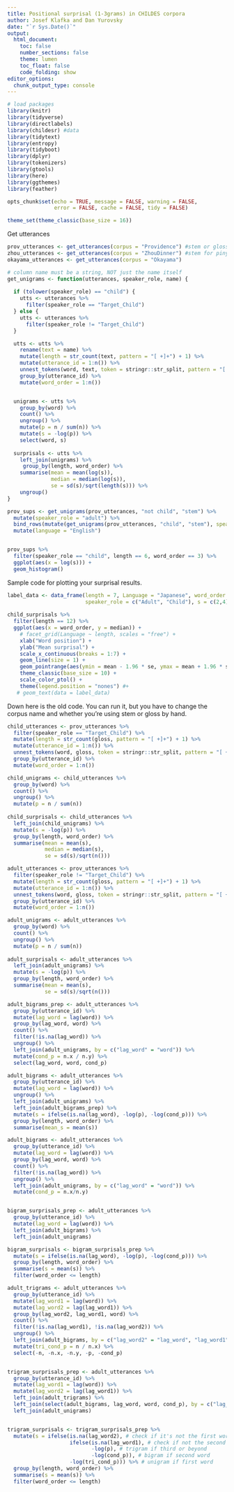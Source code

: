 ```yaml
---
title: Positional surprisal (1-3grams) in CHILDES corpora
author: Josef Klafka and Dan Yurovsky 
date: "`r Sys.Date()`"
output: 
  html_document:
    toc: false
    number_sections: false
    theme: lumen
    toc_float: false
    code_folding: show 
editor_options: 
  chunk_output_type: console
---
```


```r
# load packages
library(knitr)
library(tidyverse)
library(directlabels)
library(childesr) #data
library(tidytext)
library(entropy)
library(tidyboot)
library(dplyr)
library(tokenizers)
library(gtools)
library(here)
library(ggthemes)
library(feather)

opts_chunk$set(echo = TRUE, message = FALSE, warning = FALSE, 
               error = FALSE, cache = FALSE, tidy = FALSE)

theme_set(theme_classic(base_size = 16))
```

Get utterances
```r
prov_utterances <- get_utterances(corpus = "Providence") #stem or gloss
zhou_utterances <- get_utterances(corpus = "ZhouDinner") #stem for pinyin
okayama_utterances <- get_utterances(corpus = "Okayama")
```

```r
# column name must be a string, NOT just the name itself
get_unigrams <- function(utterances, speaker_role, name) {
  
  if (tolower(speaker_role) == "child") {
    utts <- utterances %>%
      filter(speaker_role == "Target_Child") 
  } else {
    utts <- utterances %>%
      filter(speaker_role != "Target_Child")   
  }

  utts <- utts %>%
    rename(text = name) %>%
    mutate(length = str_count(text, pattern = "[ +]+") + 1) %>%
    mutate(utterance_id = 1:n()) %>%
    unnest_tokens(word, text, token = stringr::str_split, pattern = "[ +]+") %>%
    group_by(utterance_id) %>%
    mutate(word_order = 1:n())


  unigrams <- utts %>%
    group_by(word) %>%
    count() %>%
    ungroup() %>%
    mutate(p = n / sum(n)) %>%
    mutate(s = -log(p)) %>%
    select(word, s)
  
  surprisals <- utts %>%
    left_join(unigrams) %>%
     group_by(length, word_order) %>%
    summarise(mean = mean(log(s)),
              median = median(log(s)),
              se = sd(s)/sqrt(length(s))) %>%
    ungroup()
}

prov_sups <- get_unigrams(prov_utterances, "not child", "stem") %>% 
  mutate(speaker_role = "adult") %>%
  bind_rows(mutate(get_unigrams(prov_utterances, "child", "stem"), speaker_role = "child")) %>%
  mutate(language = "English")


prov_sups %>%
  filter(speaker_role == "child", length == 6, word_order == 3) %>%
  ggplot(aes(x = log(s))) + 
  geom_histogram()
```

Sample code for plotting your surprisal results. 

```r
label_data <- data_frame(length = 7, Language = "Japanese", word_order = 2,
                         speaker_role = c("Adult", "Child"), s = c(2,4))
  
child_surprisals %>%  
  filter(length == 12) %>%
  ggplot(aes(x = word_order, y = median)) +
    # facet_grid(Language ~ length, scales = "free") + 
    xlab("Word position") +
    ylab("Mean surprisal") +
    scale_x_continuous(breaks = 1:7) + 
    geom_line(size = 1) +
    geom_pointrange(aes(ymin = mean - 1.96 * se, ymax = mean + 1.96 * se)) + 
    theme_classic(base_size = 10) + 
    scale_color_ptol() +
    theme(legend.position = "nones") #+ 
   # geom_text(data = label_data)
```

Down here is the old code. You can run it, but you have to change the corpus name and whether you're using stem or gloss by hand. 

```r
child_utterances <- prov_utterances %>%
  filter(speaker_role == "Target_Child") %>% 
  mutate(length = str_count(gloss, pattern = "[ +]+") + 1) %>%
  mutate(utterance_id = 1:n()) %>%
  unnest_tokens(word, gloss, token = stringr::str_split, pattern = "[ +]+") %>%
  group_by(utterance_id) %>%
  mutate(word_order = 1:n())

child_unigrams <- child_utterances %>%
  group_by(word) %>%
  count() %>%
  ungroup() %>%
  mutate(p = n / sum(n))
  
child_surprisals <- child_utterances %>%
  left_join(child_unigrams) %>%
  mutate(s = -log(p)) %>%
  group_by(length, word_order) %>%
  summarise(mean = mean(s),
            median = median(s),
            se = sd(s)/sqrt(n()))

adult_utterances <- prov_utterances %>%
  filter(speaker_role != "Target_Child") %>% 
  mutate(length = str_count(gloss, pattern = "[ +]+") + 1) %>%
  mutate(utterance_id = 1:n()) %>%
  unnest_tokens(word, gloss, token = stringr::str_split, pattern = "[ +]+") %>%
  group_by(utterance_id) %>%
  mutate(word_order = 1:n())

adult_unigrams <- adult_utterances %>%
  group_by(word) %>%
  count() %>%
  ungroup() %>%
  mutate(p = n / sum(n))
  
adult_surprisals <- adult_utterances %>%
  left_join(adult_unigrams) %>%
  mutate(s = -log(p)) %>%
  group_by(length, word_order) %>%
  summarise(mean = mean(s),
            se = sd(s)/sqrt(n()))


```

```r
adult_bigrams_prep <- adult_utterances %>% 
  group_by(utterance_id) %>%
  mutate(lag_word = lag(word)) %>%
  group_by(lag_word, word) %>%
  count() %>%
  filter(!is.na(lag_word)) %>%
  ungroup() %>%
  left_join(adult_unigrams, by = c("lag_word" = "word")) %>%
  mutate(cond_p = n.x / n.y) %>%
  select(lag_word, word, cond_p)

adult_bigrams <- adult_utterances %>%
  group_by(utterance_id) %>%
  mutate(lag_word = lag(word)) %>%
  ungroup() %>%
  left_join(adult_unigrams) %>%
  left_join(adult_bigrams_prep) %>%
  mutate(s = ifelse(is.na(lag_word), -log(p), -log(cond_p))) %>%
  group_by(length, word_order) %>%
  summarise(mean_s = mean(s)) 
```

```r
adult_bigrams <- adult_utterances %>%
  group_by(utterance_id) %>%
  mutate(lag_word = lag(word)) %>%
  group_by(lag_word, word) %>%
  count() %>%
  filter(!is.na(lag_word)) %>%
  ungroup() %>%
  left_join(adult_unigrams, by = c("lag_word" = "word")) %>%
  mutate(cond_p = n.x/n.y) 


bigram_surprisals_prep <- adult_utterances %>%
  group_by(utterance_id) %>%
  mutate(lag_word = lag(word)) %>%
  left_join(adult_bigrams) %>%
  left_join(adult_unigrams)

bigram_surprisals <- bigram_surprisals_prep %>%
  mutate(s = ifelse(is.na(lag_word), -log(p), -log(cond_p))) %>%
  group_by(length, word_order) %>%
  summarise(s = mean(s)) %>% 
  filter(word_order <= length)

```

```r
adult_trigrams <- adult_utterances %>%
  group_by(utterance_id) %>%
  mutate(lag_word1 = lag(word)) %>%
  mutate(lag_word2 = lag(lag_word1)) %>%
  group_by(lag_word2, lag_word1, word) %>%
  count() %>%
  filter(!is.na(lag_word1), !is.na(lag_word2)) %>%
  ungroup() %>%
  left_join(adult_bigrams, by = c("lag_word2" = "lag_word", "lag_word1" = "word")) %>%
  mutate(tri_cond_p = n / n.x) %>%
  select(-n, -n.x, -n.y, -p, -cond_p)


trigram_surprisals_prep <- adult_utterances %>%
  group_by(utterance_id) %>%
  mutate(lag_word1 = lag(word)) %>%
  mutate(lag_word2 = lag(lag_word1)) %>%
  left_join(adult_trigrams) %>% 
  left_join(select(adult_bigrams, lag_word, word, cond_p), by = c("lag_word1" = "lag_word", "word" = "word")) %>% 
  left_join(adult_unigrams)


trigram_surprisals <- trigram_surprisals_prep %>%
  mutate(s = ifelse(is.na(lag_word2), # check if it's not the first word
                    ifelse(is.na(lag_word1), # check if not the second word
                           -log(p), # trigram if third or beyond
                           -log(cond_p)), # bigram if second word
                    -log(tri_cond_p))) %>% # unigram if first word
  group_by(length, word_order) %>%
  summarise(s = mean(s)) %>% 
  filter(word_order <= length)
```
